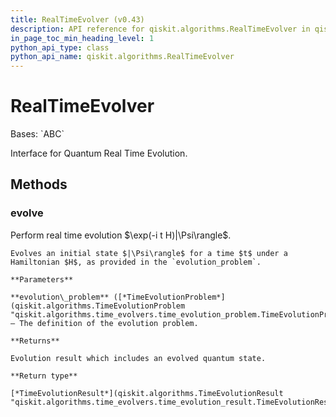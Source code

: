 ```yaml
---
title: RealTimeEvolver (v0.43)
description: API reference for qiskit.algorithms.RealTimeEvolver in qiskit v0.43
in_page_toc_min_heading_level: 1
python_api_type: class
python_api_name: qiskit.algorithms.RealTimeEvolver
---
```


# RealTimeEvolver

<Class id="qiskit.algorithms.RealTimeEvolver" isDedicatedPage={true} github="https://github.com/qiskit/qiskit/tree/stable/0.24/qiskit/algorithms/time_evolvers/real_time_evolver.py" signature="RealTimeEvolver" modifiers="class">
  Bases: `ABC`

  Interface for Quantum Real Time Evolution.

  ## Methods

  <span id="qiskit-algorithms-realtimeevolver-evolve" />

  ### evolve

  <Function id="qiskit.algorithms.RealTimeEvolver.evolve" signature="RealTimeEvolver.evolve(evolution_problem)" modifiers="abstract">
    Perform real time evolution $\exp(-i t H)|\Psi\rangle$.

    Evolves an initial state $|\Psi\rangle$ for a time $t$ under a Hamiltonian $H$, as provided in the `evolution_problem`.

    **Parameters**

    **evolution\_problem** ([*TimeEvolutionProblem*](qiskit.algorithms.TimeEvolutionProblem "qiskit.algorithms.time_evolvers.time_evolution_problem.TimeEvolutionProblem")) – The definition of the evolution problem.

    **Returns**

    Evolution result which includes an evolved quantum state.

    **Return type**

    [*TimeEvolutionResult*](qiskit.algorithms.TimeEvolutionResult "qiskit.algorithms.time_evolvers.time_evolution_result.TimeEvolutionResult")
  </Function>
</Class>

